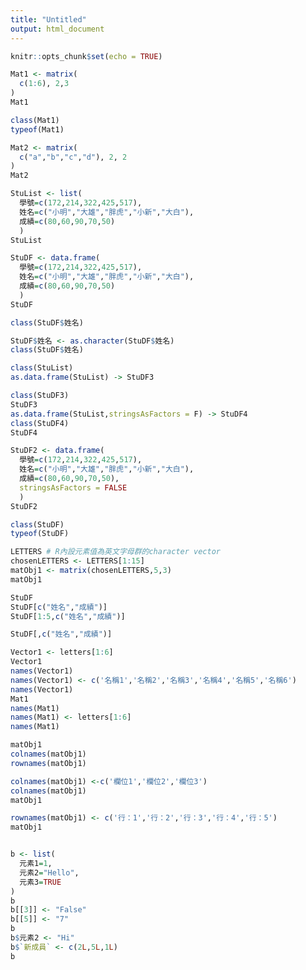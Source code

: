 ```yaml
---
title: "Untitled"
output: html_document
---
```


```r
knitr::opts_chunk$set(echo = TRUE)
```

```r
Mat1 <- matrix(
  c(1:6), 2,3
)
Mat1
```

```r
class(Mat1)
typeof(Mat1)
```

```r
Mat2 <- matrix(
  c("a","b","c","d"), 2, 2
)
Mat2
```
```r
StuList <- list(
  學號=c(172,214,322,425,517),
  姓名=c("小明","大雄","胖虎","小新","大白"),
  成績=c(80,60,90,70,50)
  )
StuList 
```

```r
StuDF <- data.frame(
  學號=c(172,214,322,425,517),
  姓名=c("小明","大雄","胖虎","小新","大白"),
  成績=c(80,60,90,70,50)
  )
StuDF 
```

```r
class(StuDF$姓名)

StuDF$姓名 <- as.character(StuDF$姓名)
class(StuDF$姓名)
```
```r
class(StuList)
as.data.frame(StuList) -> StuDF3

class(StuDF3)
StuDF3
as.data.frame(StuList,stringsAsFactors = F) -> StuDF4
class(StuDF4)
StuDF4
```
```r
StuDF2 <- data.frame(
  學號=c(172,214,322,425,517),
  姓名=c("小明","大雄","胖虎","小新","大白"),
  成績=c(80,60,90,70,50),
  stringsAsFactors = FALSE
  )
StuDF2 
```
```r
class(StuDF)
typeof(StuDF)
```

```r
LETTERS # R內設元素值為英文字母群的character vector
chosenLETTERS <- LETTERS[1:15]
matObj1 <- matrix(chosenLETTERS,5,3)
matObj1
```
```r
StuDF
StuDF[c("姓名","成績")] 
StuDF[1:5,c("姓名","成績")] 
```
```r
StuDF[,c("姓名","成績")]
```
```r
Vector1 <- letters[1:6]
Vector1
names(Vector1)
names(Vector1) <- c('名稱1','名稱2','名稱3','名稱4','名稱5','名稱6')
names(Vector1)
Mat1
names(Mat1) 
names(Mat1) <- letters[1:6]
names(Mat1)
```
```r
matObj1
colnames(matObj1) 
rownames(matObj1)
```
```r
colnames(matObj1) <-c('欄位1','欄位2','欄位3')
colnames(matObj1)
matObj1
```
```r
rownames(matObj1) <- c('行：1','行：2','行：3','行：4','行：5')
matObj1
```

```r

```
```r
b <- list(
  元素1=1,
  元素2="Hello",
  元素3=TRUE
)
b
b[[3]] <- "False"
b[[5]] <- "7"
b
b$元素2 <- "Hi"
b$`新成員` <- c(2L,5L,1L)
b
```

